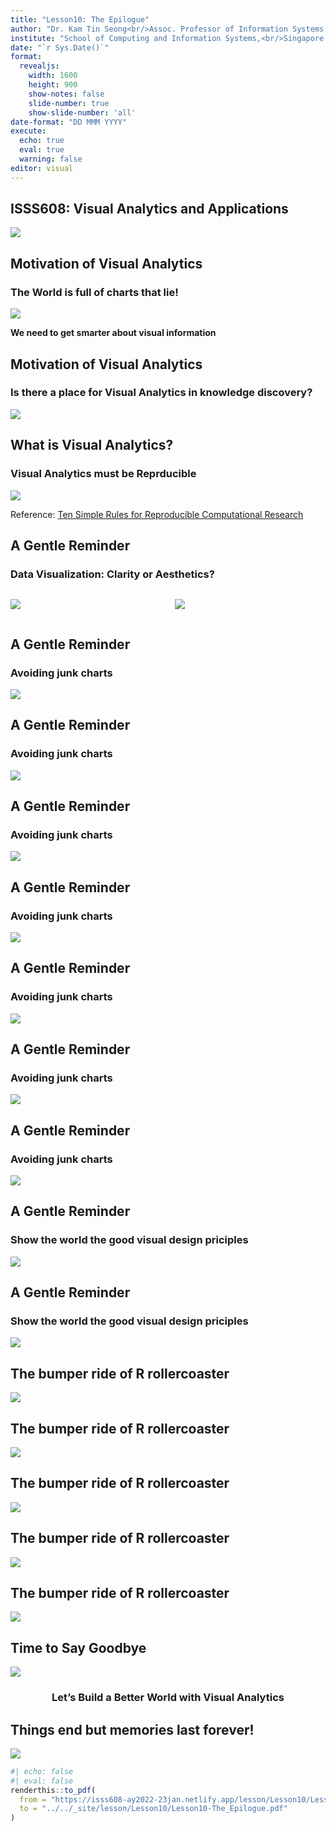 ```yaml
---
title: "Lesson10: The Epilogue"
author: "Dr. Kam Tin Seong<br/>Assoc. Professor of Information Systems (Practice)"
institute: "School of Computing and Information Systems,<br/>Singapore Management University"
date: "`r Sys.Date()`"
format: 
  revealjs:
    width: 1600
    height: 900
    show-notes: false
    slide-number: true
    show-slide-number: 'all'
date-format: "DD MMM YYYY"
execute: 
  echo: true
  eval: true
  warning: false
editor: visual
---
```


## ISSS608: Visual Analytics and Applications

![](img/image10-1.jpg)

## Motivation of Visual Analytics

### The World is full of charts that lie!

![](img/image10-2.jpg)

**We need to get smarter about visual information**

## Motivation of Visual Analytics

### Is there a place for Visual Analytics in knowledge discovery?

![](img/image10-3.jpg)

## What is Visual Analytics?

### Visual Analytics must be Reprducible

![](img/image10-4.jpg)

Reference: [Ten Simple Rules for Reproducible Computational Research](https://journals.plos.org/ploscompbiol/article?id=10.1371/journal.pcbi.1003285#s9)

## A Gentle Reminder

### Data Visualization: Clarity or Aesthetics?

::: columns
::: {.column width="50%"}
![](img/image10-5a.png)
:::

::: {.column width="50%"}
![](img/image10-5b.png)
:::
:::

## A Gentle Reminder

### Avoiding junk charts

![](img/image10-6.jpg)

## A Gentle Reminder

### Avoiding junk charts

![](img/image10-6.jpg)

## A Gentle Reminder

### Avoiding junk charts

![](img/image10-7.jpg)

## A Gentle Reminder

### Avoiding junk charts

![](img/image10-8.jpg)

## A Gentle Reminder

### Avoiding junk charts

![](img/image10-9.jpg)

## A Gentle Reminder

### Avoiding junk charts

![](img/image10-10.jpg)

## A Gentle Reminder

### Avoiding junk charts

![](img/image10-11.jpg)

## A Gentle Reminder

### Show the world the good visual design priciples

![](img/image10-12.jpg)

## A Gentle Reminder

### Show the world the good visual design priciples

![](img/image10-13.jpg)

## The bumper ride of R rollercoaster

![](img/image10-14.png)

## The bumper ride of R rollercoaster

![](img/image10-15.png)

## The bumper ride of R rollercoaster

![](img/image10-16.png)

## The bumper ride of R rollercoaster

![](img/image10-17.png)

## The bumper ride of R rollercoaster

![](img/image10-18.png)

## Time to Say Goodbye

![](img/image10-19.jpg)

::: {style="text-align: center"}
### Let's Build a Better World with Visual Analytics
:::

## Things end but memories last forever!

![](img/image10-20.jpg)


```r
#| echo: false
#| eval: false
renderthis::to_pdf(
  from = "https://isss608-ay2022-23jan.netlify.app/lesson/Lesson10/Lesson10-The_Epilogue.html",
  to = "../../_site/lesson/Lesson10/Lesson10-The_Epilogue.pdf"
)
```

